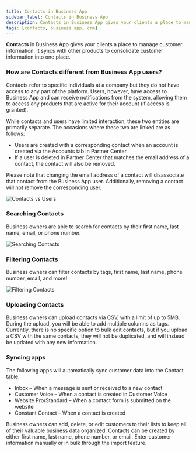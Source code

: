 ```yaml
---
title: Contacts in Business App
sidebar_label: Contacts in Business App
description: Contacts in Business App gives your clients a place to manage customer information. It syncs with other products to consolidate customer information into one place.
tags: [contacts, business app, crm]
---
```


**Contacts** in Business App gives your clients a place to manage customer information. It syncs with other products to consolidate customer information into one place.

### **How are Contacts different from Business App users?**

Contacts refer to specific individuals at a company but they do not have access to any part of the platform. Users, however, have access to Business App and can receive notifications from the system, allowing them to access any products that are active for their account (if access is granted). 

While contacts and users have limited interaction, these two entities are primarily separate. The occasions where these two are linked are as follows:

- Users are created with a corresponding contact when an account is created via the Accounts tab in Partner Center.
- If a user is deleted in Partner Center that matches the email address of a contact, the contact will also be removed.

Please note that changing the email address of a contact will disassociate that contact from the Business App user. Additionally, removing a contact will not remove the corresponding user.

![Contacts vs Users](./img/contacts-in-business-app/contacts-vs-users.jpg)

### **Searching Contacts**

Business owners are able to search for contacts by their first name, last name, email, or phone number.

![Searching Contacts](./img/contacts-in-business-app/searching-contacts.jpg)

### **Filtering Contacts**

Business owners can filter contacts by tags, first name, last name, phone number, email, and more! 

![Filtering Contacts](./img/contacts-in-business-app/filtering-contacts.jpg)

### **Uploading Contacts**

Business owners can upload contacts via CSV, with a limit of up to 5MB. During the upload, you will be able to add multiple columns as tags. Currently, there is no specific option to bulk edit contacts, but if you upload a CSV with the same contacts, they will not be duplicated, and will instead be updated with any new information. 

### **Syncing apps**

The following apps will automatically sync customer data into the Contact table:

- Inbox – When a message is sent or received to a new contact
- Customer Voice – When a contact is created in Customer Voice
- Website Pro/Standard – When a contact form is submitted on the website
- Constant Contact – When a contact is created

Business owners can add, delete, or edit customers to their lists to keep all of their valuable business data organized. Contacts can be created by either first name, last name, phone number, or email. Enter customer information manually or in bulk through the import feature.